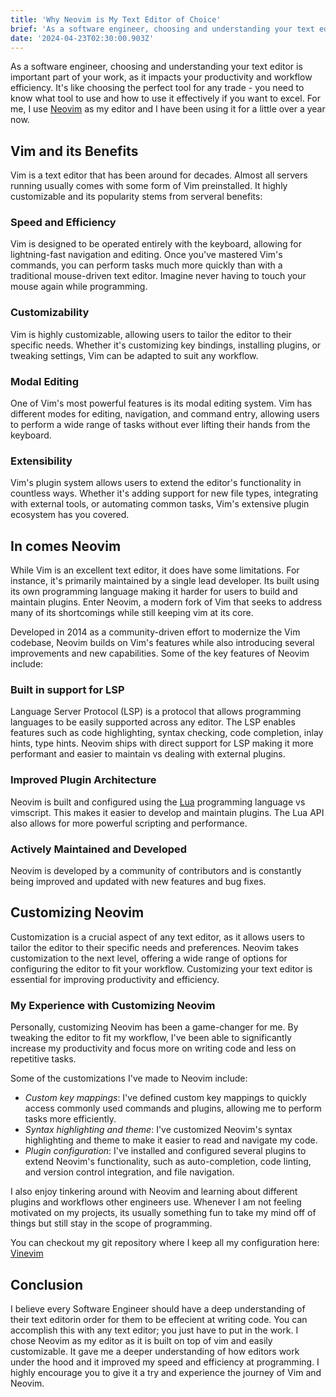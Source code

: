 ```yaml
---
title: 'Why Neovim is My Text Editor of Choice'
brief: 'As a software engineer, choosing and understanding your text editor is important part of your work, as it impacts your productivity and workflow efficiency'
date: '2024-04-23T02:30:00.903Z'
---
```


As a software engineer, choosing and understanding your text editor is important part of your work, as it impacts your productivity and workflow efficiency. It's like choosing the perfect tool for any trade - you need to know what tool to use and how to use it effectively if you want to excel. For me, I use [Neovim](https://neovim.io/) as my editor and I have been using it for a little over a year now.

## Vim and its Benefits

Vim is a text editor that has been around for decades. Almost all servers running usually comes with some form of Vim preinstalled. It highly customizable and its popularity stems from serveral benefits:

### Speed and Efficiency

Vim is designed to be operated entirely with the keyboard, allowing for lightning-fast navigation and editing. Once you've mastered Vim's commands, you can perform tasks much more quickly than with a traditional mouse-driven text editor. Imagine never having to touch your mouse again while programming.

### Customizability

Vim is highly customizable, allowing users to tailor the editor to their specific needs. Whether it's customizing key bindings, installing plugins, or tweaking settings, Vim can be adapted to suit any workflow.

### Modal Editing

One of Vim's most powerful features is its modal editing system. Vim has different modes for editing, navigation, and command entry, allowing users to perform a wide range of tasks without ever lifting their hands from the keyboard.

### Extensibility

Vim's plugin system allows users to extend the editor's functionality in countless ways. Whether it's adding support for new file types, integrating with external tools, or automating common tasks, Vim's extensive plugin ecosystem has you covered.

## In comes Neovim

While Vim is an excellent text editor, it does have some limitations. For instance, it's primarily maintained by a single lead developer. Its built using its own programming language making it harder for users to build and maintain plugins. Enter Neovim, a modern fork of Vim that seeks to address many of its shortcomings while still keeping vim at its core.

Developed in 2014 as a community-driven effort to modernize the Vim codebase, Neovim builds on Vim's features while also introducing several improvements and new capabilities. Some of the key features of Neovim include:

### Built in support for LSP

Language Server Protocol (LSP) is a protocol that allows programming languages to be easily supported across any editor. The LSP enables features such as code highlighting, syntax checking, code completion, inlay hints, type hints. Neovim ships with direct support for LSP making it more performant and easier to maintain vs dealing with external plugins.

### Improved Plugin Architecture

Neovim is built and configured using the [Lua](https://neovim.io/doc/user/lua.html) programming language vs vimscript. This makes it easier to develop and maintain plugins. The Lua API also allows for more powerful scripting and performance.

### Actively Maintained and Developed

Neovim is developed by a community of contributors and is constantly being improved and updated with new features and bug fixes.

## Customizing Neovim

Customization is a crucial aspect of any text editor, as it allows users to tailor the editor to their specific needs and preferences. Neovim takes customization to the next level, offering a wide range of options for configuring the editor to fit your workflow. Customizing your text editor is essential for improving productivity and efficiency.

### My Experience with Customizing Neovim
Personally, customizing Neovim has been a game-changer for me. By tweaking the editor to fit my workflow, I've been able to significantly increase my productivity and focus more on writing code and less on repetitive tasks.

Some of the customizations I've made to Neovim include:

- *Custom key mappings*: I've defined custom key mappings to quickly access commonly used commands and plugins, allowing me to perform tasks more efficiently.
- *Syntax highlighting and theme*: I've customized Neovim's syntax highlighting and theme to make it easier to read and navigate my code.
- *Plugin configuration*: I've installed and configured several plugins to extend Neovim's functionality, such as auto-completion, code linting, and version control integration, and file navigation.

I also enjoy tinkering around with Neovim and learning about different plugins and workflows other engineers use. Whenever I am not feeling motivated on my projects, its usually something fun to take my mind off of things but still stay in  the scope of programming.

You can checkout my git repository where I keep all my configuration here: [Vinevim](https://github.com/codebycorey/vinevim)

## Conclusion

I believe every Software Engineer should have a deep understanding of their text editorin order for them to be effecient at writing code. You can accomplish this with any text editor; you just have to put in the work. I chose Neovim as my editor as it is built on top of vim and easily customizable. It gave me a deeper understanding of how editors work under the hood and it improved my speed and efficiency at programming. I highly encourage you to give it a try and experience the journey of Vim and Neovim.
